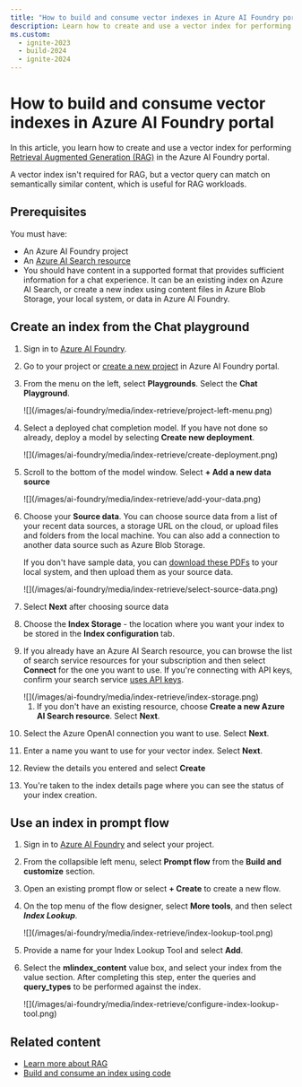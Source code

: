 ```yaml
---
title: "How to build and consume vector indexes in Azure AI Foundry portal"
description: Learn how to create and use a vector index for performing Retrieval Augmented Generation (RAG).
ms.custom:
  - ignite-2023
  - build-2024
  - ignite-2024
---
```


# How to build and consume vector indexes in Azure AI Foundry portal


<FeaturePreview />

In this article, you learn how to create and use a vector index for performing [Retrieval Augmented Generation (RAG)](../concepts/retrieval-augmented-generation) in the Azure AI Foundry portal.

A vector index isn't required for RAG, but a vector query can match on semantically similar content, which is useful for RAG workloads.

## Prerequisites

You must have:
- An Azure AI Foundry project
- An [Azure AI Search resource](/azure/search/search-create-service-portal)
- You should have content in a supported format that provides sufficient information for a chat experience. It can be an existing index on Azure AI Search, or create a new index using content files in Azure Blob Storage, your local system, or data in Azure AI Foundry.

## Create an index from the Chat playground


<TipLeftPane />

1. Sign in to [Azure AI Foundry](https://ai.azure.com/?cid=learnDocs).
1. Go to your project or [create a new project](../how-to/create-projects) in Azure AI Foundry portal.
1. From the menu on the left, select **Playgrounds**. Select the **Chat Playground**.

    <Frame>
        ![](/images/ai-foundry/media/index-retrieve/project-left-menu.png)
    </Frame>

1. Select a deployed chat completion model. If you have not done so already, deploy a model by selecting **Create new deployment**.

    <Frame>
        ![](/images/ai-foundry/media/index-retrieve/create-deployment.png)
    </Frame>

1. Scroll to the bottom of the model window. Select **+ Add a new data source**

    <Frame>
        ![](/images/ai-foundry/media/index-retrieve/add-your-data.png)
    </Frame>

1. Choose your **Source data**. You can choose source data from a list of your recent data sources, a storage URL on the cloud, or upload files and folders from the local machine. You can also add a connection to another data source such as Azure Blob Storage.

   If you don't have sample data, you can [download these PDFs](https://github.com/Azure-Samples/azure-search-sample-data/tree/main/health-plan) to your local system, and then upload them as your source data.

    <Frame>
        ![](/images/ai-foundry/media/index-retrieve/select-source-data.png)
    </Frame>

1. Select **Next** after choosing source data
1. Choose the **Index Storage** - the location where you want your index to be stored in the **Index configuration** tab. 
1. If you already have an Azure AI Search resource, you can browse the list of search service resources for your subscription and then select **Connect** for the one you want to use. If you're connecting with API keys, confirm your search service [uses API keys](/azure/search/search-security-api-keys).

    <Frame>
        ![](/images/ai-foundry/media/index-retrieve/index-storage.png)
    </Frame>

    1. If you don't have an existing resource, choose **Create a new Azure AI Search resource**. Select **Next**.
  
1. Select the Azure OpenAI connection you want to use. Select **Next**.
    
1. Enter a name you want to use for your vector index. Select **Next**.
1. Review the details you entered and select **Create**
1. You're taken to the index details page where you can see the status of your index creation.

## Use an index in prompt flow

1. Sign in to [Azure AI Foundry](https://ai.azure.com/?cid=learnDocs) and select your project. 
1. From the collapsible left menu, select **Prompt flow** from the **Build and customize** section.
1. Open an existing prompt flow or select **+ Create** to create a new flow.
1. On the top menu of the flow designer, select **More tools**, and then select ***Index Lookup***.

    <Frame>
        ![](/images/ai-foundry/media/index-retrieve/index-lookup-tool.png)
    </Frame>

1. Provide a name for your Index Lookup Tool and select **Add**.
1. Select the **mlindex_content** value box, and select your index from the value section. After completing this step, enter the queries and **query_types** to be performed against the index.

    <Frame>
        ![](/images/ai-foundry/media/index-retrieve/configure-index-lookup-tool.png)
    </Frame>



## Related content

- [Learn more about RAG](../concepts/retrieval-augmented-generation)
- [Build and consume an index using code](../tutorials/copilot-sdk-create-resources)

